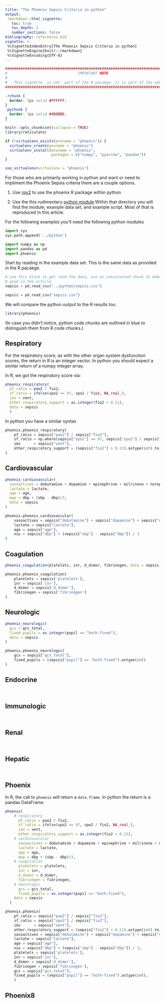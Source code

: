 ```yaml
---
title: "The Phoenix Sepsis Criteria in python"
output:
 rmarkdown::html_vignette:
   toc: true
   toc_depth: 2
   number_sections: false
bibliography: references.bib
vignette: >
 %\VignetteIndexEntry{The Phoenix Sepsis Criteria in python}
 %\VignetteEngine{knitr::rmarkdown}
 %\VignetteEncoding{UTF-8}
---
```


```r
################################################################################
#                                IMPORTANT NOTE                                #
#                                                                              #
#   This vignette _is not_ part of the R pacakge, it is part of the website!   #
################################################################################
```

```css
.rchunk {
  border: 5px solid #FFFFFF;
}
.pychunk {
  border: 5px solid #4B8BBE;
}
```

```r
knitr::opts_chunk$set(collapse = TRUE)
library(reticulate)

if (!virtualenv_exists(envname = "phoenix")) {
  virtualenv_create(envname = "phoenix")
  virtualenv_install(envname = "phoenix",
                     packages = c("numpy", "pyarrow", "pandas"))
}

use_virtualenv(virtualenv = "phoenix")
```


For those who are primarily working in python and want or need to impliment the
Phoenix Sepsis criteria there are a couple options.

1. Use [rpy2](https://rpy2.github.io/index.html) to use the phoenix R package
   within python

2. Use the this rudimentary [python module](https://github.com/dewittpe/phoenix/tree/main/python)
   Within that directory you will find the module, example data set, and
   example script.  Most of that is reproduced in this article.

For the following examples you'll need the following python modules
```python
import sys
sys.path.append('../python')
```

```python
import numpy as np
import pandas as pd
import phoenix
```

Start by reading in the example data set.  This is the same data as provided in
the R pacakge.
```python
# use this block to get read the data, use an unevaluated chunk to make it look
# good in the article
sepsis = pd.read_csv("../python/sepsis.csv")
```

```python
sepsis = pd.read_csv("sepsis.csv")
```

We will compare the python output to the R results too.
```r
library(phoenix)
```
(In case you didn't notice, python code chunks are outlined in blue to
distinguish them from R code chunks.)

## Respiratory

For the respiratory score, as with the other organ system dysfunction scores,
the return in R is an integer vector.  In python you should expect a similar
return of a numpy integer array.

In R, we got the respiratory score via:
```r
phoenix_respiratory(
  pf_ratio = pao2 / fio2,
  sf_ratio = ifelse(spo2 <= 97, spo2 / fio2, NA_real_),
  imv = vent,
  other_respiratory_support = as.integer(fio2 > 0.21),
  data = sepsis
  )
```
In python you have a similar syntax
```python
phoenix.phoenix_respiratory(
    pf_ratio = sepsis["pao2"] / sepsis["fio2"],
    sf_ratio = np.where(sepsis["spo2"] <= 97, sepsis["spo2"] / sepsis["fio2"], np.nan),
    imv      = sepsis["vent"],
    other_respiratory_support = (sepsis["fio2"] > 0.21).astype(int).to_numpy()
)
```

## Cardiovascular

```r
phoenix_cardiovascular(
  vasoactives = dobutamine + dopamine + epinephrine + milrinone + norepinephrine + vasopressin,
  lactate = lactate,
  age = age,
  map = dbp + (sbp - dbp)/3,
  data = sepsis
)
```

```python
phoenix.phoenix_cardiovascular(
    vasoactives = sepsis["dobutamine"] + sepsis["dopamine"] + sepsis["epinephrine"] + sepsis["milrinone"] + sepsis["norepinephrine"] + sepsis["vasopressin"],
    lactate = sepsis["lactate"],
    age = sepsis["age"],
    map = sepsis["dbp"] + (sepsis["sbp"] - sepsis["dbp"]) / 3
)
```

## Coagulation

```r
phoenix_coagulation(platelets, inr, d_dimer, fibrinogen, data = sepsis)
```

```python
phoenix.phoenix_coagulation(
    platelets = sepsis['platelets'],
    inr = sepsis['inr'],
    d_dimer = sepsis['d_dimer'],
    fibrinogen = sepsis['fibrinogen']
)
```

## Neurologic

```r
phoenix_neurologic(
  gcs = gcs_total,
  fixed_pupils = as.integer(pupil == "both-fixed"),
  data = sepsis
)
```

```python
phoenix.phoenix_neurologic(
    gcs = sepsis["gcs_total"],
    fixed_pupils = (sepsis["pupil"] == "both-fixed").astype(int)
)
```

## Endocrine

```r
```

```python
```

## Immunologic

```r
```

```python
```

## Renal

```r
```

```python
```

## Hepatic

```r
```

```python
```

## Phoenix

In R, the call to `phoenix` will return a `data.frame`.  In python the return is
a pandas DataFrame.

```r
phoenix(
    # respiratory
      pf_ratio = pao2 / fio2,
      sf_ratio = ifelse(spo2 <= 97, spo2 / fio2, NA_real_),
      imv = vent,
      other_respiratory_support = as.integer(fio2 > 0.21),
    # cardiovascular
      vasoactives = dobutamine + dopamine + epinephrine + milrinone + norepinephrine + vasopressin,
      lactate = lactate,
      age = age,
      map = dbp + (sbp - dbp)/3,
    # coagulation
      platelets = platelets,
      inr = inr,
      d_dimer = d_dimer,
      fibrinogen = fibrinogen,
    # neurologic
      gcs = gcs_total,
      fixed_pupils = as.integer(pupil == "both-fixed"),
    data = sepsis
  )
```

```python
phoenix.phoenix(
    pf_ratio = sepsis["pao2"] / sepsis["fio2"],
    sf_ratio = sepsis["spo2"] / sepsis["fio2"],
    imv      = sepsis["vent"],
    other_respiratory_support = (sepsis["fio2"] > 0.21).astype(int).to_numpy(),
    vasoactives = sepsis["dobutamine"] + sepsis["dopamine"] + sepsis["epinephrine"] + sepsis["milrinone"] + sepsis["norepinephrine"] + sepsis["vasopressin"],
    lactate = sepsis["lactate"],
    age = sepsis["age"],
    map = sepsis["dbp"] + (sepsis["sbp"] - sepsis["dbp"]) / 3,
    platelets = sepsis['platelets'],
    inr = sepsis['inr'],
    d_dimer = sepsis['d_dimer'],
    fibrinogen = sepsis['fibrinogen'],
    gcs = sepsis["gcs_total"],
    fixed_pupils = (sepsis["pupil"] == "both-fixed").astype(int),
    )

```

## Phoenix8

```r
```

```python
```


